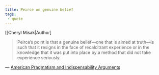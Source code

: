 ```yaml
---
title: Peirce on genuine belief
tags:
 - quote 
---
```

[[Cheryl Misak|Author]

> Peirce’s point is that a genuine belief—one that is aimed at truth—is such that it resigns in the face of recalcitrant experience or in the knowledge that it was put into place by a method that did not take experience seriously.

— [American Pragmatism and Indispensability Arguments](/docs/phil/American Pragmatism and Indispensability Arguments.html)
